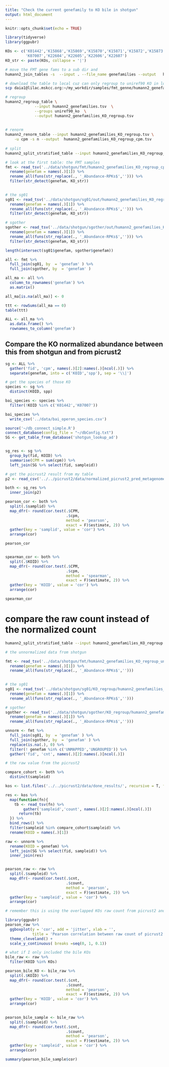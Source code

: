 ```yaml
---
title: "Check the current genefamily to KO bile in shotgun"
output: html_document
---
```


```r
knitr::opts_chunk$set(echo = TRUE)
```

```r
library(tidyverse)
library(ggpubr)
```

```r
KOs <- c('K01442','K15868','K15869','K15870','K15871','K15872','K15873','K15874',
         'K07007','K22604','K22605','K22606','K22607')
KO_str <- paste(KOs, collapse = '|')
```


```bash
# move the FMT gene fams to a sub dir and
humann2_join_tables -s  --input . --file_name genefamilies --output   humann2_genefamilies.tsv
```

```bash
# download the table to local cuz can only regroup to uniref90 KO in local
scp daia1@lilac.mskcc.org:~/my_workdir/samples/fmt_genne/humann2_genefamilies.tsv .

# regroup
humann2_regroup_table \
             --input humann2_genefamilies.tsv  \
             --groups uniref90_ko  \
             --output humann2_genefamilies_KO_regroup.tsv
             
             
# renorm
humann2_renorm_table --input humann2_genefamilies_KO_regroup.tsv \
    -u cpm -s n --output  humann2_genefamilies_KO_regroup_cpm.tsv
    
# split
humann2_split_stratified_table --input humann2_genefamilies_KO_regroup_cpm.tsv --output fmt
```

```r
# look at the first table: the FMT samples
fmt <- read_tsv('../data/shotgun/fmt/humann2_genefamilies_KO_regroup_cpm_stratified.tsv') %>% 
  rename(genefam = names(.)[1]) %>% 
  rename_all(funs(str_replace(., '_Abundance-RPKs$',''))) %>%
  filter(str_detect(genefam, KO_str)) 
  

# the sg01
sg01 <- read_tsv('../data/shotgun/sg01/out/humann2_genefamilies_KO_regroup_cpm_stratified.tsv') %>% 
  rename(genefam = names(.)[1]) %>% 
  rename_all(funs(str_replace(., '_Abundance-RPKs$',''))) %>%
  filter(str_detect(genefam, KO_str))

# sgother
sgother <- read_tsv('../data/shotgun/sgother/out/humann2_genefamilies_KO_regroup_cpm_stratified.tsv') %>% 
  rename(genefam = names(.)[1]) %>% 
  rename_all(funs(str_replace(., '_Abundance-RPKs$',''))) %>%
  filter(str_detect(genefam, KO_str))

length(intersect(sg01$genefam, sgother$genefam))

all <- fmt %>% 
  full_join(sg01, by  = 'genefam' ) %>% 
  full_join(sgother, by  = 'genefam' )

all_ma <- all %>% 
  column_to_rownames('genefam') %>% 
  as.matrix()

all_ma[is.na(all_ma)] <- 0

ttt <- rowSums(all_ma == 0) 
table(ttt)

ALL <- all_ma %>% 
  as.data.frame() %>% 
  rownames_to_column('genefam')
```

## Compare the KO normalized abundance between this from shotgun and from picrust2

```r
sg <- ALL %>% 
  gather('fid', 'cpm', names(.)[2]:names(.)[ncol(.)]) %>% 
  separate(genefam, into = c('KOID','spp'), sep = '\\|')
```

```r
# get the species of those KO
species <- sg %>% 
  distinct(KOID, spp)

bai_species <- species %>% 
  filter(!KOID %in% c('K01442','K07007'))

bai_species %>% 
  write_csv('../data/bai_operon_species.csv')


```

```r
source('~/db_connect_simple.R')
connect_database(config_file = "~/dbConfig.txt")
SG <- get_table_from_database('shotgun_lookup_ad')


sg_res <- sg %>% 
  group_by(fid, KOID) %>% 
  summarise(CPM = sum(cpm)) %>% 
  left_join(SG %>% select(fid, sampleid))
```

```r
# get the picrust2 result from my table
p2 <- read_csv('../../picrust2/data/normalized_picrust2_pred_metagenome_KO_secondary_bile_counts.csv')

both <- sg_res %>% 
  inner_join(p2)  

pearson_cor <- both %>%   
  split(.$samplid) %>% 
  map_dfr(~ round(cor.test(.$CPM, 
                           .$cpm, 
                           method = 'pearson', 
                           exact = F)$estimate, 2)) %>% 
  gather(key = 'samplid', value = 'cor') %>% 
  arrange(cor)  

pearson_cor


spearman_cor <- both %>%   
  split(.$KOID) %>% 
  map_dfr(~ round(cor.test(.$CPM, 
                           .$cpm, 
                           method = 'spearman', 
                           exact = F)$estimate, 2)) %>% 
  gather(key = 'KOID', value = 'cor') %>% 
  arrange(cor)  

spearman_cor
```

# compare the raw count instead of the normalized count

```bash
humann2_split_stratified_table --input humann2_genefamilies_KO_regroup.tsv --output KO_regroup
```


```r
# the unnormalized data from shotgun

fmt <- read_tsv('../data/shotgun/fmt/humann2_genefamilies_KO_regroup_unstratified.tsv') %>% 
  rename(genefam = names(.)[1]) %>% 
  rename_all(funs(str_replace(., '_Abundance-RPKs$',''))) 
  

# the sg01
sg01 <- read_tsv('../data/shotgun/sg01/KO_regroup/humann2_genefamilies_KO_regroup_unstratified.tsv') %>% 
  rename(genefam = names(.)[1]) %>% 
  rename_all(funs(str_replace(., '_Abundance-RPKs$','')))

# sgother
sgother <- read_tsv('../data/shotgun/sgother/KO_regroup/humann2_genefamilies_KO_regroup_unstratified.tsv') %>% 
  rename(genefam = names(.)[1]) %>% 
  rename_all(funs(str_replace(., '_Abundance-RPKs$',''))) 

unnorm <- fmt %>% 
  full_join(sg01, by  = 'genefam' ) %>% 
  full_join(sgother, by  = 'genefam' ) %>% 
  replace(is.na(.), 0) %>% 
  filter(! genefam %in% c('UNMAPPED','UNGROUPED')) %>% 
  gather('fid', 'cnt', names(.)[2]:names(.)[ncol(.)])
```


```r
# the raw value from the picrust2

compare_cohort <- both %>% 
  distinct(sampleid)

kos <- list.files('../../picrust2/data/done_results/', recursive = T, full.names = T, pattern = 'pred_metagenome_unstrat.tsv')

res <- kos %>% 
  map(function(fn){
    tb <- read_tsv(fn) %>% 
        gather('sampleid','count', names(.)[2]:names(.)[ncol(.)]) 
      return(tb)
  }) %>% 
  bind_rows() %>% 
  filter(sampleid %in% compare_cohort$sampleid) %>% 
  rename(KOID = names(.)[1])


```

```r
raw <- unnorm %>% 
  rename(KOID = genefam) %>% 
  left_join(SG %>% select(fid, sampleid)) %>% 
  inner_join(res) 


pearson_raw <- raw %>%   
  split(.$sampleid) %>% 
  map_dfr(~ round(cor.test(.$cnt, 
                           .$count, 
                           method = 'pearson', 
                           exact = F)$estimate, 2)) %>% 
  gather(key = 'sampleid', value = 'cor') %>% 
  arrange(cor)  

# remember this is using the overlapped KOs raw count from picrust2 and raw count from uniref90 KO regroup and do pearson correlation.

library(ggpubr)
pearson_raw %>% 
  ggboxplot(y = 'cor', add = 'jitter', xlab = '',
            title = 'Pearson correlation between raw count of picrust2 and shotgun\nusing KO abundance in ~260 samples') +
  theme_cleveland() +
  scale_y_continuous( breaks =seq(0, 1, 0.1)) 

```

```r
# what if I only included the bile KOs
bile_raw <- raw %>% 
  filter(KOID %in% KOs)

pearson_bile_KO <- bile_raw %>%   
  split(.$KOID) %>% 
  map_dfr(~ round(cor.test(.$cnt, 
                           .$count, 
                           method = 'pearson', 
                           exact = F)$estimate, 2)) %>% 
  gather(key = 'KOID', value = 'cor') %>% 
  arrange(cor)

  
pearson_bile_sample <- bile_raw %>%   
  split(.$sampleid) %>% 
  map_dfr(~ round(cor.test(.$cnt, 
                           .$count, 
                           method = 'pearson', 
                           exact = F)$estimate, 2)) %>% 
  gather(key = 'sampleid', value = 'cor') %>% 
  arrange(cor)

summary(pearson_bile_sample$cor)
```


